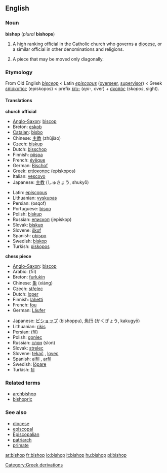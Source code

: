 ==English==
===Noun===
'''bishop''' (''plural'' '''bishops''')

#A high ranking official in the Catholic church who governs a [[diocese]], or a similar official in other denominations and religions.
#{{cattag|Chess}} A piece that may be moved only diagonally.

===Etymology===
From Old English ''[[bisceop]]'' < Latin ''[[episcopus]]'' ([[overseer]], [[supervisor]]) < Greek [[επίσκοπος]] (epískopos) < prefix [[ἐπι-]] (''epi-'', over) + [[σκοπός]] (''skopos'', sight).

==== Translations ====
'''church official'''
{{top}}
*[[Anglo-Saxon]]: [[biscop]] {{m}}
*Breton: [[eskob]] {{m}}
*[[Catalan]]: [[bisbo]] {{m}}
*Chinese: [[主教]] (zhǔjiào)
*Czech: [[biskup]] {{m}}
*Dutch: [[bisschop]] {{m}}
*Finnish: [[piispa]]
*French: [[évêque]] {{m}}
*German: [[Bischof]] {{m}}
*Greek: [[επίσκοπος]] (epískopos) {{m}}
*Italian: [[vescovo]] {{m}}
*Japanese: [[主教]] (しゅきょう, shukyō)
{{mid}}
*Latin: [[episcopus]] {{m}}
*Lithuanian: [[vyskupas]] {{m}}
*Persian: {{FAchar|[[اسقف]]}} (osqof)
*Portuguese: [[bispo]] {{m}}
*Polish: [[biskup]] {{m}}
*Russian: [[епископ]] (jepískop) {{m}}
*Slovak: [[biskup]] {{m}}
*Slovene: [[škof]] {{m}}
*Spanish: [[obispo]] {{m}}
*Swedish: [[biskop]] {{c}}
*Turkish: [[piskopos]]
{{bottom}}

'''chess piece'''
{{top}}
*[[Anglo-Saxon]]: [[biscop]] {{m}}
*Arabic: {{ARchar|[[فيل]]}} (fīl) {{m}}
*Breton: [[furlukin]] {{m}}
*Chinese: [[象]] (xiàng)
*Czech: [[střelec]] {{m}}
*Dutch: [[loper]] {{m}}
*Finnish: [[lähetti]]
*French: [[fou]]
*German: [[Läufer]] {{m}}
{{mid}}
*Japanese: [[ビショップ]] (bishoppu), [[角行]] (かくぎょう, kakugyō)
*Lithuanian: [[rikis]] {{m}}
*Persian: {{FAchar|[[فیل]]}} (fil)
*Polish: [[goniec]] {{m}}
*Russian: [[слон]] (slon) {{m}}
*Slovak: [[strelec]] {{m}}
*Slovene: [[tekač]] {{m}}, [[lovec]] {{m}}
*Spanish: [[alfil]] {{m}}, [[arfil]] {{m}}
*Swedish: [[löpare]] {{c}}
*Turkish: [[fil]]
{{bottom}}

===Related terms===
*[[archbishop]]
*[[bishopric]]

===See also===
*[[diocese]]
*[[episcopal]]
*[[Episcopalian]]
*[[patriarch]]
*[[primate]]

[[Category:Greek derivations]]

[[ar:bishop]]
[[fr:bishop]]
[[io:bishop]]
[[it:bishop]]
[[hu:bishop]]
[[pl:bishop]]